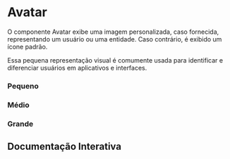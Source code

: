 

<Meta of={Story} />

# Avatar

O componente Avatar exibe uma imagem personalizada, caso fornecida, representando um usuário ou uma entidade. Caso contrário, é exibido um ícone padrão.

Essa pequena representação visual é comumente usada para identificar e diferenciar usuários em aplicativos e interfaces.

### Pequeno

<Canvas of={Story.AvatarSmall} layout="centered" />

### Médio

<Canvas of={Story.AvatarMedium} layout="centered" />

### Grande

<Canvas of={Story.AvatarLarge} layout="centered" />

## Documentação Interativa

<Primary />
<Controls />
